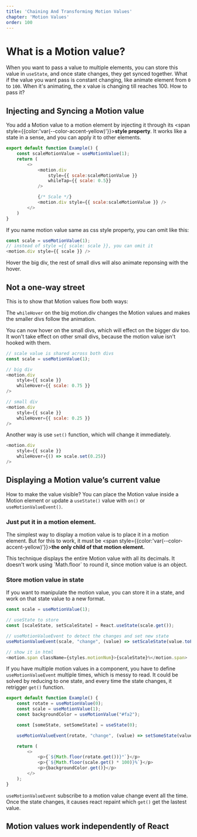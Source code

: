 ```yaml
---
title: 'Chaining And Transforming Motion Values'
chapter: 'Motion Values'
order: 100
---
```


# What is a Motion value?

When you want to pass a value to multiple elements, you can store this value in `useState`, and once state changes, they get synced together. What if the value you want pass is constant changing, like animate element from `0` to `100`. When it's animating, the x value is changing till reaches 100. How to pass it?


## Injecting and Syncing a Motion value

You add a Motion value to a motion element by injecting it through its <span style={{color:'var(--color-accent-yellow)'}}>**style property**</span>. It works like a state in a sense, and you can apply it to other elements.


```js
export default function Example() {
    const scaleMotionValue = useMotionValue(1);
    return (
        <>
            <motion.div
                style={{ scale:scaleMotionValue }}
                whileTap={{ scale: 0.5}}
            />

            {/* Scale */}
            <motion.div style={{ scale:scaleMotionValue }} />
        </>
    )
}
```

If you name motion value same as css style property, you can omit like this:

```js
const scale = useMotionValue(1);
// instead of style ={{ scale: scale }}, you can omit it
<motion.div style={{ scale }} />
``` 

Hover the big div, the rest of small divs will also animate reponsing with the hover.

<InjectMotionValue />

## Not a one-way street

This is to show that Motion values flow both ways:

The `whileHover` on the big motion.div changes the Motion values and makes the smaller divs follow the animation.

You can now hover on the small divs, which will effect on the bigger div too. It won't take effect on other small divs, because the motion value isn't hooked with them.

<SetMotionValue />

```js
// scale value is shared across both divs
const scale = useMotionValue(1);

// big div
<motion.div
    style={{ scale }}
    whileHover={{ scale: 0.75 }}
/>

// small div
<motion.div
	style={{ scale }}
	whileHover={{ scale: 0.25 }}
/>

```

Another way is use `set()` function, which will change it immediately.
```js
<motion.div
	style={{ scale }}
	whileHover={() => scale.set(0.25)}
/>
```

## Displaying a Motion value’s current value
How to make the value visible? You can place the Motion value inside a Motion element or update a `useState()` value with `on()` or `useMotionValueEvent()`.

### Just put it in a motion element.
The simplest way to display a motion value is to place it in a motion element. But for this to work, it must be <span style={{color:'var(--color-accent-yellow)'}}>**the only child of that motion element.**</span>

<ShowMotionValue />
This technique displays the entire Motion value with all its decimals. It doesn't work using `Math.floor` to round it, since motion value is an object.

### Store motion value in state
If you want to manipulate the motion value, you can store it in a state, and work on that state value to a new format.

```js
const scale = useMotionValue(1);

// useState to store
const [scaleState, setScaleState] = React.useState(scale.get());

// useMotionValueEvent to detect the changes and set new state
useMotionValueEvent(scale, "change", (value) => setScaleState(value.toFixed(2) * 100));

// show it in html
<motion.span className={styles.motionNum}>{scaleState}%</motion.span>

```
<MotionValueInState />

If you have multiple motion values in a component, you have to define `useMotionValueEvent` multiple times, which is messy to read. It could be solved by reducing to one state, and every time the state changes, it retrigger `get()` function.

```js
export default function Example() {
    const rotate = useMotionValue(0);
    const scale = useMotionValue(1);
    const backgroundColor = useMotionValue("#fa2");

    const [someState, setSomeState] = useState(0);

    useMotionValueEvent(rotate, "change", (value) => setSomeState(value));

    return (
        <>
            <p>{`${Math.floor(rotate.get())}°`}</p>
            <p>{`${Math.floor(scale.get() * 100)}%`}</p>
            <p>{backgroundColor.get()}</p>
        </>
    );
}
```

`useMotionValueEvent` subscribe to a motion value change event all the time. Once the state changes, it causes react repaint which `get()` get the lastest value.

## Motion values work independently of React
<MotionValueSlider />